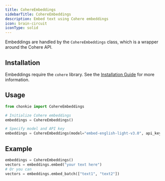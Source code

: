```yaml
---
title: CohereEmbeddings
sidebarTitle: CohereEmbeddings
description: Embed text using Cohere embeddings
icon: brain-circuit
iconType: solid
---
```


Embeddings are handled by the `CohereEmbeddings` class, which is a wrapper around the Cohere API.

## Installation

Embeddings require the `cohere` library. See the [Installation Guide](/getting-started/installation) for more information.

## Usage

```python
from chonkie import CohereEmbeddings

# Initialize Cohere embeddings
embeddings = CohereEmbeddings()

# Specify model and API key
embeddings = CohereEmbeddings(model="embed-english-light-v3.0", api_key="YOUR_API_KEY")
```

## Example

```python
embeddings = CohereEmbeddings()
vectors = embeddings.embed("your text here")
# Or you can
vectors = embeddings.embed_batch(["text1", "text2"])
```